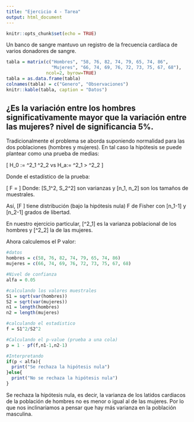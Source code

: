 ```yaml
---
title: "Ejercicio 4 - Tarea"
output: html_document
---
```


```r
knitr::opts_chunk$set(echo = TRUE)
```

Un banco de sangre mantuvo un registro de la frecuencia cardíaca de varios donadores de sangre.

```r
tabla = matrix(c("Hombres", "58, 76, 82, 74, 79, 65, 74, 86",
                 "Mujeres", "66, 74, 69, 76, 72, 73, 75, 67, 68"),
               ncol=2, byrow=TRUE)
tabla = as.data.frame(tabla)
colnames(tabla) = c("Genero", "Observaciones")
knitr::kable(tabla, caption = "Datos")
```


## ¿Es la variación entre los hombres significativamente mayor que la variación entre las mujeres? nivel de significancia 5%.


Tradicionalmente el problema se aborda suponiendo normalidad para las dos poblaciones (hombres y mujeres). En tal caso la hipótesis se puede plantear como una prueba de medias:

\[
H_0 := \sigma^2_1 \leq \sigma^2_2 \quad vs \quad H_a:= \sigma^2_1 > \sigma^2_2
\]


Donde el estadístico de la prueba:

\[
F = \frac{S_1^2}{S_2^2}
\]
Donde:
\[S_1^2, S_2^2\] son varianzas y \[n_1, n_2\] son los tamaños de muestrales. 

Así, \[F \] tiene distribución (bajo la hipótesis nula) F de Fisher con \[n_1-1\] y \[n_2-1\] grados de libertad.


En nuestro ejercicio particular, \[\sigma^2_1\] es la varianza poblacional de los hombres y \[\sigma^2_2\] la de las mujeres.

Ahora calculemos el P valor:
```r
#datos
hombres = c(58, 76, 82, 74, 79, 65, 74, 86)
mujeres = c(66, 74, 69, 76, 72, 73, 75, 67, 68)

#Nivel de confianza
alfa = 0.05

#calculando los valores muestrales
S1 = sqrt(var(hombres))
S2 = sqrt(var(mujeres))
n1 = length(hombres)
n2 = length(mujeres)

#calculando el estadistico
f = S1^2/S2^2

#Calculando el p-value (prueba a una cola)
p = 1 - pf(f,n1-1,n2-1)

#Interpretando
if(p < alfa){
  print("Se rechaza la hipótesis nula")
}else{
  print("No se rechaza la hipótesis nula")
}
```

Se rechaza la hipótesis nula, es decir, la varianza de los latidos cardiacos de la población de hombres no es menor o igual al de las mujeres. Por lo que nos inclinariamos a pensar que hay más varianza en la población masculina.